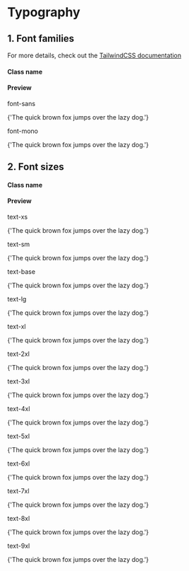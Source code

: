 
<Meta title="Design System/Typography" />

# Typography

## 1. Font families

For more details, check out the <a href="https://tailwindcss.com/docs/font-family" target="_blank">TailwindCSS documentation</a>

<div className="font-family-docs w-full rounded-xl border p-10">
  <div className="grid grid-cols-12 items-center gap-4">
    <div className="col-span-2">
      <h4>Class name</h4>
    </div>
    <div className="col-span-10">
      <h4>Preview</h4>
    </div>
    <div className="col-span-2">
      <p className="m-0!">font-sans</p>
    </div>
    <div className="col-span-10">
      <p className="m-0! line-clamp-1 font-sans! text-xl!">
        {'The quick brown fox jumps over the lazy dog.'}
      </p>
    </div>
    <div className="col-span-2">
      <p className="m-0!">font-mono</p>
    </div>
    <div className="col-span-10">
      <p className="m-0! line-clamp-1 font-mono! text-xl!">
        {'The quick brown fox jumps over the lazy dog.'}
      </p>
    </div>
  </div>
</div>

## 2. Font sizes

<div className="font-family-docs item w-full rounded-xl border p-10">
  <div className="grid grid-cols-12 items-center gap-4">
    <div className="col-span-2">
      <h4>Class name</h4>
    </div>
    <div className="col-span-10">
      <h4>Preview</h4>
    </div>
    <div className="col-span-2">
      <p className="m-0!">text-xs</p>
    </div>
    <div className="col-span-10">
      <p className="m-0! line-clamp-1 font-sans! text-xs!">
        {'The quick brown fox jumps over the lazy dog.'}
      </p>
    </div>
    <div className="col-span-2">
      <p className="m-0!">text-sm</p>
    </div>
    <div className="col-span-10">
      <p className="m-0! line-clamp-1 font-sans! text-sm!">
        {'The quick brown fox jumps over the lazy dog.'}
      </p>
    </div>
    <div className="col-span-2">
      <p className="m-0!">text-base</p>
    </div>
    <div className="col-span-10">
      <p className="m-0! line-clamp-1 font-sans! text-base!">
        {'The quick brown fox jumps over the lazy dog.'}
      </p>
    </div>
    <div className="col-span-2">
      <p className="m-0!">text-lg</p>
    </div>
    <div className="col-span-10">
      <p className="m-0! line-clamp-1 font-sans! text-lg!">
        {'The quick brown fox jumps over the lazy dog.'}
      </p>
    </div>
    <div className="col-span-2">
      <p className="m-0!">text-xl</p>
    </div>
    <div className="col-span-10">
      <p className="m-0! line-clamp-1 font-sans! text-xl!">
        {'The quick brown fox jumps over the lazy dog.'}
      </p>
    </div>
    <div className="col-span-2">
      <p className="m-0!">text-2xl</p>
    </div>
    <div className="col-span-10">
      <p className="m-0! line-clamp-1 font-sans! text-2xl!">
        {'The quick brown fox jumps over the lazy dog.'}
      </p>
    </div>
    <div className="col-span-2">
      <p className="m-0!">text-3xl</p>
    </div>
    <div className="col-span-10">
      <p className="m-0! line-clamp-1 font-sans! text-3xl!">
        {'The quick brown fox jumps over the lazy dog.'}
      </p>
    </div>
    <div className="col-span-2">
      <p className="m-0!">text-4xl</p>
    </div>
    <div className="col-span-10">
      <p className="m-0! line-clamp-1 font-sans! text-4xl!">
        {'The quick brown fox jumps over the lazy dog.'}
      </p>
    </div>
    <div className="col-span-2">
      <p className="m-0!">text-5xl</p>
    </div>
    <div className="col-span-10">
      <p className="m-0! line-clamp-1 font-sans! text-5xl!">
        {'The quick brown fox jumps over the lazy dog.'}
      </p>
    </div>
    <div className="col-span-2">
      <p className="m-0!">text-6xl</p>
    </div>
    <div className="col-span-10">
      <p className="m-0! line-clamp-1 font-sans! text-6xl!">
        {'The quick brown fox jumps over the lazy dog.'}
      </p>
    </div>
    <div className="col-span-2">
      <p className="m-0!">text-7xl</p>
    </div>
    <div className="col-span-10">
      <p className="m-0! line-clamp-1 font-sans! text-7xl!">
        {'The quick brown fox jumps over the lazy dog.'}
      </p>
    </div>
    <div className="col-span-2">
      <p className="m-0!">text-8xl</p>
    </div>
    <div className="col-span-10">
      <p className="m-0! line-clamp-1 font-sans! text-8xl!">
        {'The quick brown fox jumps over the lazy dog.'}
      </p>
    </div>
    <div className="col-span-2">
      <p className="m-0!">text-9xl</p>
    </div>
    <div className="col-span-10">
      <p className="m-0! line-clamp-1 font-sans! text-9xl!">
        {'The quick brown fox jumps over the lazy dog.'}
      </p>
    </div>
  </div>
</div>
